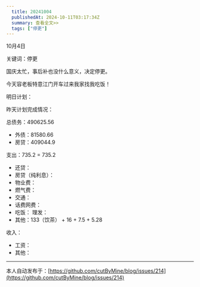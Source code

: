 ```yaml
---
  title: 20241004
  publishedAt: 2024-10-11T03:17:34Z
  summary: 查看全文>>
  tags: ["停更"]
---
```


10月4日 

关键词：停更

国庆太忙，事后补也没什么意义，决定停更。

今天容老板特意江门开车过来我家找我吃饭！

明日计划：

昨天计划完成情况：

总债务：490625.56
- 外债：81580.66
- 房贷：409044.9

支出：735.2 = 735.2
- 还贷：
- 房贷（纯利息）：
- 物业费：
- 燃气费：
- 交通：
- 话费网费：
- 吃饭：
 理发：
- 其他：133（饮茶） + 16 + 7.5 + 5.28

收入：
- 工资：
- 其他：


---
本人自动发布于：[https://github.com/cutByMine/blog/issues/214](https://github.com/cutByMine/blog/issues/214)
